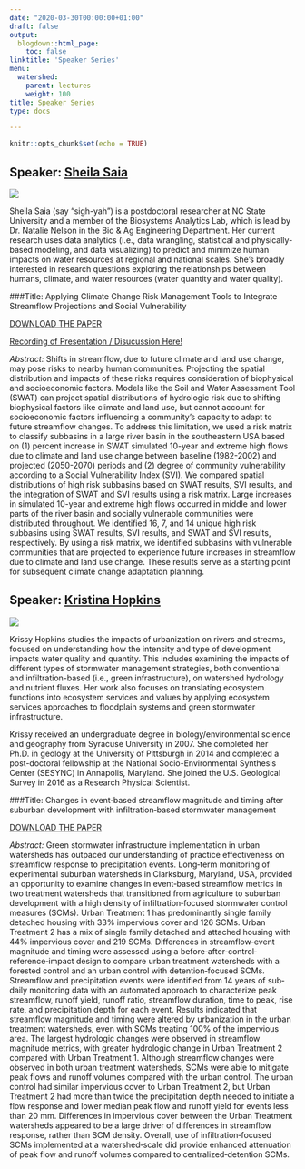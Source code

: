 ```yaml
---
date: "2020-03-30T00:00:00+01:00"
draft: false
output:
  blogdown::html_page:
    toc: false
linktitle: 'Speaker Series'
menu:
  watershed:
    parent: lectures
    weight: 100
title: Speaker Series
type: docs

---
```


```r
knitr::opts_chunk$set(echo = TRUE)
```

## Speaker: [Sheila Saia](https://sheilasaia.rbind.io/#about)

![](/sheila.jpg)

Sheila Saia (say "sigh-yah") is a postdoctoral researcher at NC State University and a member of the Biosystems Analytics Lab, which is lead by Dr. Natalie Nelson in the Bio & Ag Engineering Department. Her  current research uses data analytics (i.e., data wrangling, statistical and physically-based modeling, and data visualizing) to predict and minimize human impacts on water resources at regional and national scales. She's broadly interested in research questions exploring the relationships between humans, climate, and water resources (water quantity and water quality).

###Title: Applying Climate Change Risk Management Tools to Integrate Streamflow Projections and Social Vulnerability

[DOWNLOAD THE PAPER](https://drive.google.com/open?id=1g9-8fu0JyzVtWQ4J0fL6ipiZ7kr_3FyV)

[Recording of Presentation / Disucussion Here!](https://unc.zoom.us/rec/play/ucF5c-6g-Do3TNOVuQSDAvZ_W9S6Lais0HRP8voOmBmxBnADNQf1YbcXN7eMl-1zMKw7hQ0ShGQigBfc?continueMode=true)

*Abstract:* Shifts in streamflow, due to future climate and land use change, may pose risks to nearby human communities. Projecting the spatial distribution and impacts of these risks requires consideration of biophysical and socioeconomic factors. Models like the Soil and Water Assessment Tool (SWAT) can project spatial distributions of hydrologic risk due to shifting biophysical factors like climate and land use, but cannot account for socioeconomic factors influencing a community’s capacity to adapt to future streamflow changes. To address this limitation, we used a risk matrix to classify subbasins in a large river basin in the southeastern USA based on (1) percent increase in SWAT simulated 10-year and extreme high flows due to climate and land use change between baseline (1982-2002) and projected (2050-2070) periods and (2) degree of community vulnerability according to a Social Vulnerability Index (SVI). We compared spatial distributions of high risk subbasins based on SWAT results, SVI results, and the integration of SWAT and SVI results using a risk matrix. Large increases in simulated 10-year and extreme high flows occurred in middle and lower parts of the river basin and socially vulnerable communities were distributed throughout. We identified 16, 7, and 14 unique high risk subbasins using SWAT results, SVI results, and SWAT and SVI results, respectively. By using a risk matrix, we identified subbasins with vulnerable communities that are projected to experience future increases in streamflow due to climate and land use change. These results serve as a starting point for subsequent climate change adaptation planning.


## Speaker: [Kristina Hopkins](https://www.usgs.gov/staff-profiles/kristina-hopkins?qt-staff_profile_science_products=0#qt-staff_profile_science_products)

![](/KrissyHopkins.jpg)

Krissy Hopkins studies the impacts of urbanization on rivers and streams, focused on understanding how the intensity and type of development impacts water quality and quantity. This includes examining the impacts of different types of stormwater management strategies, both conventional and infiltration-based (i.e., green infrastructure), on watershed hydrology and nutrient fluxes. Her work also focuses on translating ecosystem functions into ecosystem services and values by applying ecosystem services approaches to floodplain systems and green stormwater infrastructure.

Krissy received an undergraduate degree in biology/environmental science and geography from Syracuse University in 2007. She completed her Ph.D. in geology at the University of Pittsburgh in 2014 and completed a post-doctoral fellowship at the National Socio-Environmental Synthesis Center (SESYNC) in Annapolis, Maryland. She joined the U.S. Geological Survey in 2016 as a Research Physical Scientist.

###Title: Changes in event‐based streamflow magnitude and timing after suburban development with infiltration‐based stormwater management

[DOWNLOAD THE PAPER](https://drive.google.com/file/d/1-ucRL8l2pGk3u7Px0E3W6_3rmuRULb8e/view?usp=sharing)

*Abstract:* Green stormwater infrastructure implementation in urban watersheds has outpaced our understanding of practice effectiveness on streamflow response to precipitation events. Long‐term monitoring of experimental suburban watersheds in Clarksburg, Maryland, USA, provided an opportunity to examine changes in event‐based streamflow metrics in two treatment watersheds that transitioned from agriculture to suburban development with a high density of infiltration‐focused stormwater control measures (SCMs). Urban Treatment 1 has predominantly single family detached housing with 33% impervious cover and 126 SCMs. Urban Treatment 2 has a mix of single family detached and attached housing with 44% impervious cover and 219 SCMs. Differences in streamflow‐event magnitude and timing were assessed using a before‐after‐control‐reference‐impact design to compare urban treatment watersheds with a forested control and an urban control with detention‐focused SCMs. Streamflow and precipitation events were identified from 14 years of sub‐daily monitoring data with an automated approach to characterize peak streamflow, runoff yield, runoff ratio, streamflow duration, time to peak, rise rate, and precipitation depth for each event. Results indicated that streamflow magnitude and timing were altered by urbanization in the urban treatment watersheds, even with SCMs treating 100% of the impervious area. The largest hydrologic changes were observed in streamflow magnitude metrics, with greater hydrologic change in Urban Treatment 2 compared with Urban Treatment 1. Although streamflow changes were observed in both urban treatment watersheds, SCMs were able to mitigate peak flows and runoff volumes compared with the urban control. The urban control had similar impervious cover to Urban Treatment 2, but Urban Treatment 2 had more than twice the precipitation depth needed to initiate a flow response and lower median peak flow and runoff yield for events less than 20 mm. Differences in impervious cover between the Urban Treatment watersheds appeared to be a large driver of differences in streamflow response, rather than SCM density. Overall, use of infiltration‐focused SCMs implemented at a watershed‐scale did provide enhanced attenuation of peak flow and runoff volumes compared to centralized‐detention SCMs.